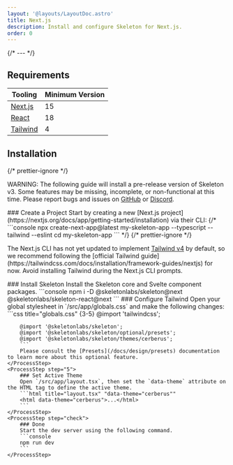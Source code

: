 ```yaml
---
layout: '@layouts/LayoutDoc.astro'
title: Next.js
description: Install and configure Skeleton for Next.js.
order: 0
---
```




{/* --- */}

## Requirements

| Tooling                              | Minimum Version |
| ------------------------------------ | --------------- |
| [Next.js](https://nextjs.org/)       | 15              |
| [React](https://react.dev/)          | 18              |
| [Tailwind](https://tailwindcss.com/) | 4               |

## Installation

{/* prettier-ignore */}
<div class="card preset-outlined-error-500 preset-tonal-error p-8 space-y-8">
	<p>WARNING: The following guide will install a pre-release version of Skeleton v3. Some features may be missing, incomplete,
		or non-functional at this time. Please report bugs and issues on <a class="underline" href="https://github.com/skeletonlabs/skeleton/issues/new/choose" target="_blank" rel="external">GitHub</a> or <a class="underline" href="https://discord.gg/EXqV7W8MtY" target="_blank" rel="external">Discord</a>.</p>
</div>

<Process>
    <ProcessStep step="1">
        ### Create a Project
        Start by creating a new [Next.js project](https://nextjs.org/docs/app/getting-started/installation) via their CLI:
		{/*
        ```console
        npx create-next-app@latest my-skeleton-app --typescript --tailwind --eslint
        cd my-skeleton-app
        ```
		*/}
		{/* prettier-ignore */}
		<div class="card preset-outlined-warning-500 p-8 space-y-8">
			<p>The Next.js CLI has not yet updated to implement <u>Tailwind v4</u> by default, so we recommend following the [official Tailwind guide](https://tailwindcss.com/docs/installation/framework-guides/nextjs) for now. Avoid installing Tailwind during the Next.js CLI prompts.</p>
		</div>
    </ProcessStep>
    <ProcessStep step="2">
        ### Install Skeleton
        Install the Skeleton core and Svelte component packages.
        ```console
        npm i -D @skeletonlabs/skeleton@next @skeletonlabs/skeleton-react@next
        ```
    </ProcessStep>
    <ProcessStep step="4">
        ### Configure Tailwind
        Open your global stylesheet in `/src/app/globals.css` and make the following changes:
        ```css title="globals.css" {3-5}
        @import 'tailwindcss';

        @import '@skeletonlabs/skeleton';
        @import '@skeletonlabs/skeleton/optional/presets';
        @import '@skeletonlabs/skeleton/themes/cerberus';
        ```
        Please consult the [Presets](/docs/design/presets) documentation to learn more about this optional feature.
    </ProcessStep>
    <ProcessStep step="5">
        ### Set Active Theme
        Open `/src/app/layout.tsx`, then set the `data-theme` attribute on the HTML tag to define the active theme.
        ```html title="layout.tsx" "data-theme="cerberus""
        <html data-theme="cerberus">...</html>
        ```
    </ProcessStep>
    <ProcessStep step="check">
        ### Done
        Start the dev server using the following command.
    	```console
        npm run dev
        ```
    </ProcessStep>

</Process>
